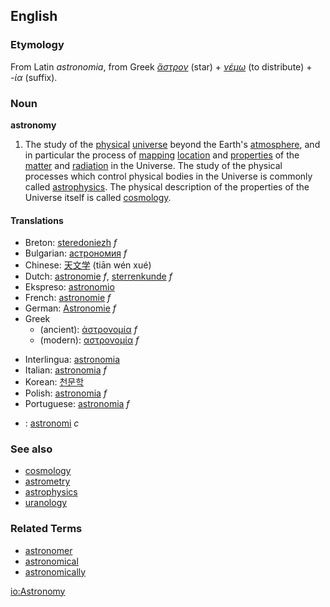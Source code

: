 ==English==
{{wikipedia}}

===Etymology===
From Latin ''astronomia'', from Greek ''[[ἄστρον]]'' (star) + ''[[:el:νέμω|νέμω]]'' (to distribute) + ''-ία'' (suffix).

===Noun===
'''astronomy'''
#The study of the [[physical]] [[universe]] beyond the Earth's [[atmosphere]], and in particular the process of [[mapping]] [[location]] and [[properties]] of the [[matter]] and [[radiation]] in the Universe. The study of the physical processes which control physical bodies in the Universe is commonly called [[astrophysics]]. The physical description of the properties of the Universe itself is called [[cosmology]].

====Translations====
{{top}}
*Breton: [[steredoniezh]] ''f''
*Bulgarian: [[астрономия]] ''f''
*Chinese: [[天文学]] (tiān wén xué)
*Dutch: [[astronomie]] ''f'', [[sterrenkunde]] ''f''
*Ekspreso: [[astronomio]]
*French: [[astronomie]] ''f''
*German: [[Astronomie]] ''f''
*Greek
**(ancient): [[ἀστρονομία]] ''f''
**(modern): [[αστρονομία]] ''f''
{{mid}}
*Interlingua: [[astronomia]]
*Italian: [[astronomia]] ''f''
*Korean: [[천문학]]
*Polish: [[astronomia]] ''f''
*Portuguese: [[astronomia]] ''f''
*{{sv}}: [[astronomi]] ''c''
{{bottom}}

===See also===
*[[cosmology]]
*[[astrometry]]
*[[astrophysics]]
*[[uranology]]

===Related Terms===
*[[astronomer]]
*[[astronomical]]
*[[astronomically]]

[[io:Astronomy]]